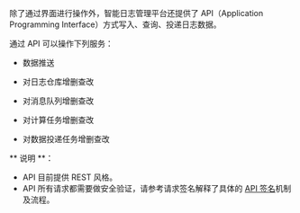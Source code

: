 除了通过界面进行操作外，智能日志管理平台还提供了 API（Application Programming Interface）方式写入、查询、投递日志数据。

通过 API 可以操作下列服务：

* 数据推送

* 对日志仓库增删查改

* 对消息队列增删查改

* 对计算任务增删查改

* 对数据投递任务增删查改

** 说明 **：

* API 目前提供 REST 风格。
* API 所有请求都需要做安全验证，请参考请求签名解释了具体的 [API 签名](/insight/api/4814/the-api-signature)机制及流程。


